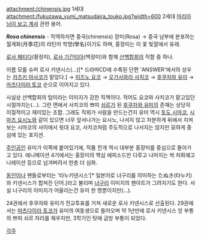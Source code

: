 attachment:/chinensis.jpg
1세대
attachment:/fukuzawa_yumi_matsudaira_touko.jpg?width=600
2세대
[[마리아님이 보고 계셔]] 관련 용어. 

'''''Rosa chinensis''''' - 직역하자면 중국(chinensis) 장미(Rosa) → 중국 남부에 분포하는 월계화(月季花)의 라틴어 학명(學名)이기도 하며, 홍장미는 이 꽃 빛깔에서 유래.

[[로사 페티다]](황장미), [[로사 기간티아]](백장미)와 함께 [[산백합회]]의 직함 중 하나.

이름 모를 슈퍼 로사 키넨시스(...)[* 드라마CD에 수록된 단편 'ANSWER'에서의 성우는 [[카츠키 마사코]]가 맡았다.] → [[미즈노 요코]] → [[오가사와라 사치코]] → [[후쿠자와 유미]] → [[마츠다이라 토코]] 순으로 이어지고 있다.

사실상 산백합회의 탑이라는 이미지가 강한 직책이다. 적어도 요코와 사치코가 맡고있던 시절까지는(...). 그런 면에서 사치코의 쁘띠 [[쇠르]]가 된 [[후쿠자와 유미]]의 존재는 상당히 이질적이고 재미있는 조합. 그래도 직위가 사람을 만드는건지 유미 역시 [[토도 시마코]], [[시마즈 요시노]]와 같이 있으면 너무 앞서나가는 요시노, 나서지 않고 차분하게 뒤에서 지켜보는 시마코의 사이에서 윗대 요코, 사치코처럼 주도적으로 나서지는 않지만 묘하게 중심에 있는 포지션.

[[주인공]]인 유미가 이쪽에 붙어있기에, 작품 전개 역시 대부분 홍장미를 중심으로 돌아가고 있다. 애니메이션 4기에서는 홍장미의 핵심 에피소드만 다루고 나머지는 싹 차회예고 나레이션 등으로 넘겨버려서 한층 더 심화.

[[동인]]이나 팬들로부터는 '타누키넨시스'[* 일본어로 너구리를 의미하는 たぬき(타누키)와 키넨시스가 합쳐진 단어.]라고 불리며 [[너구리]] 이미지의 팬아트가 그려지기도 한다. 사실 너구리의 이미지가 어울리는건 유미 한 명뿐이지만(...).

24권에서 후쿠자와 유미가 전교투표를 거쳐 새로운 로사 키넨시스로 선출된다. 29권에서는  [[마츠다이라 토코]]가 유미의 여동생으로 들어오며 약 1년만에 로사 키넨시스 앙 부통의 쁘띠 쇠르 자리를 채우지만, 3학기인 탓에 금방 부통이 되었다.

[[각주]]
